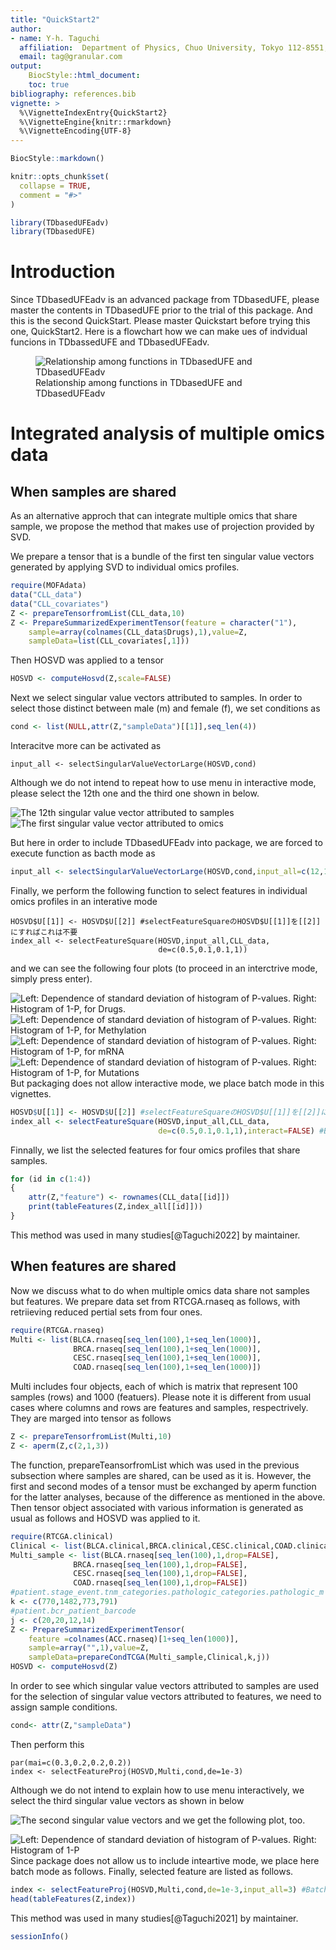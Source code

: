 ```yaml
---
title: "QuickStart2"
author:
- name: Y-h. Taguchi
  affiliation:  Department of Physics, Chuo University, Tokyo 112-8551, Japan
  email: tag@granular.com
output:   
    BiocStyle::html_document:
    toc: true
bibliography: references.bib
vignette: >
  %\VignetteIndexEntry{QuickStart2}
  %\VignetteEngine{knitr::rmarkdown}
  %\VignetteEncoding{UTF-8}
---
```


```r
BiocStyle::markdown()
```

```r
knitr::opts_chunk$set(
  collapse = TRUE,
  comment = "#>"
)
```

```r
library(TDbasedUFEadv)
library(TDbasedUFE)
```
# Introduction

Since TDbasedUFEadv is an advanced package from TDbasedUFE, please master the
contents in TDbasedUFE prior to the trial of this package. And this is the second QuickStart.
Please master Quickstart before trying this one, QuickStart2. Here is a flowchart 
how we can make ues of indvidual funcions in TDbassedUFE and TDbasedUFEadv.

![Relationship among functions in TDbasedUFE and TDbasedUFEadv](./flowchart2.jpg)

# Integrated analysis of multiple omics data

## When samples are shared

As an alternative approch that can integrate multiple omics that share sample, 
we propose the method that makes use of projection provided by SVD.

We prepare a tensor that is a bundle of the first ten singular value vectors 
generated by applying SVD to individual omics profiles.

```r
require(MOFAdata)
data("CLL_data")
data("CLL_covariates")
Z <- prepareTensorfromList(CLL_data,10)
Z <- PrepareSummarizedExperimentTensor(feature = character("1"),
    sample=array(colnames(CLL_data$Drugs),1),value=Z,
    sampleData=list(CLL_covariates[,1]))
```
Then HOSVD was applied to a tensor
```r
HOSVD <- computeHosvd(Z,scale=FALSE)
```
Next we select singular value vectors attributed to samples.
In order to select those distinct between male (m) and female (f),
we set conditions as
```r
cond <- list(NULL,attr(Z,"sampleData")[[1]],seq_len(4))
```
Interacitve more can be activated as
```
input_all <- selectSingularValueVectorLarge(HOSVD,cond)
```

Although we do not intend to repeat how to use menu in interactive mode, please 
select the 12th one and the third one shown in below. 

![The 12th singular value vector attributed to samples](./fig15.jpg)
![The first singular value vector attributed to omics](./fig16.jpg)

But here in order to include TDbasedUFEadv into package, we are forced to
execute function as bacth mode as
```r
input_all <- selectSingularValueVectorLarge(HOSVD,cond,input_all=c(12,1))
```
Finally,  we perform the following function to select features in individual 
omics profiles in an interative mode
```
HOSVD$U[[1]] <- HOSVD$U[[2]] #selectFeatureSquareのHOSVD$U[[1]]を[[2]]にすればこれは不要
index_all <- selectFeatureSquare(HOSVD,input_all,CLL_data,
                                 de=c(0.5,0.1,0.1,1))
```
and we can see the following four plots (to proceed in an interctrive mode, simply press enter).

![Left: Dependence of standard deviation of histogram of P-values. Right: Histogram of 1-P, for Drugs. ](./fig17.jpg)
![Left: Dependence of standard deviation of histogram of P-values. Right: Histogram of 1-P, for Methylation ](./fig18.jpg)
![Left: Dependence of standard deviation of histogram of P-values. Right: Histogram of 1-P, for mRNA ](./fig19.jpg)
![Left: Dependence of standard deviation of histogram of P-values. Right: Histogram of 1-P, for Mutations ](./fig20.jpg)
But packaging does not allow interactive mode, we place batch mode in this vignettes.

``` r
HOSVD$U[[1]] <- HOSVD$U[[2]] #selectFeatureSquareのHOSVD$U[[1]]を[[2]]にすればこれは不要
index_all <- selectFeatureSquare(HOSVD,input_all,CLL_data,
                                 de=c(0.5,0.1,0.1,1),interact=FALSE) #Batch mode
```
Finnally, we list the selected features for four omics profiles that share samples.

```r
for (id in c(1:4))
{
    attr(Z,"feature") <- rownames(CLL_data[[id]])
    print(tableFeatures(Z,index_all[[id]]))
}
```

This method was used in many studies[@Taguchi2022] by maintainer. 


## When features are shared

Now we discuss what to do when multiple omics data share not samples but features.
We prepare data set from RTCGA.rnaseq as follows, with retriieving reduced pertial sets from four ones.
```r
require(RTCGA.rnaseq)
Multi <- list(BLCA.rnaseq[seq_len(100),1+seq_len(1000)],
              BRCA.rnaseq[seq_len(100),1+seq_len(1000)],
              CESC.rnaseq[seq_len(100),1+seq_len(1000)],
              COAD.rnaseq[seq_len(100),1+seq_len(1000)])
```
Multi includes four objects, each of which is matrix that represent 100 samples (rows) and 1000 (featuers). Please note it is different from usual cases where columns and rows are features and samples, respectrively. They are marged into tensor as follows
```r
Z <- prepareTensorfromList(Multi,10)
Z <- aperm(Z,c(2,1,3))
```
The function, prepareTeansorfromList which was used in the previous subsection where samples are shared, can be used as it is. However, the first and second modes of a tensor must be exchanged by aperm function for the latter analyses, because of the difference as mentioned in the above. Then tensor object associated with various information is generated as usual as follows and HOSVD was applied to it. 
``` r
require(RTCGA.clinical)
Clinical <- list(BLCA.clinical,BRCA.clinical,CESC.clinical,COAD.clinical)
Multi_sample <- list(BLCA.rnaseq[seq_len(100),1,drop=FALSE],
              BRCA.rnaseq[seq_len(100),1,drop=FALSE],
              CESC.rnaseq[seq_len(100),1,drop=FALSE],
              COAD.rnaseq[seq_len(100),1,drop=FALSE])
#patient.stage_event.tnm_categories.pathologic_categories.pathologic_m
k <- c(770,1482,773,791)
#patient.bcr_patient_barcode
j <- c(20,20,12,14)
Z <- PrepareSummarizedExperimentTensor(
    feature =colnames(ACC.rnaseq)[1+seq_len(1000)],
    sample=array("",1),value=Z,
    sampleData=prepareCondTCGA(Multi_sample,Clinical,k,j))
HOSVD <- computeHosvd(Z)
```
In order to see which singular value vectors attributed to samples are used for the selection of singular value vectors attributed to features, we need to assign sample conditions.
```r
cond<- attr(Z,"sampleData")
```
Then perform this 
```
par(mai=c(0.3,0.2,0.2,0.2))
index <- selectFeatureProj(HOSVD,Multi,cond,de=1e-3)
```
Although we do not intend to explain how to use menu interactively, 
we select the third singular value vectors as shown in below

![The second singular value vectors](./fig21.jpg)
and we get the following plot, too.

![Left: Dependence of standard deviation of histogram of P-values. Right: Histogram of 1-P](./fig22.jpg)
Since package does not allow us to include inteartive mode, we place here batch mode as follows.
Finally, selected feature are listed as follows.
``` r
index <- selectFeatureProj(HOSVD,Multi,cond,de=1e-3,input_all=3) #Batch mode
head(tableFeatures(Z,index))
```

This method was used in many studies[@Taguchi2021] by maintainer. 

```r
sessionInfo()
```
